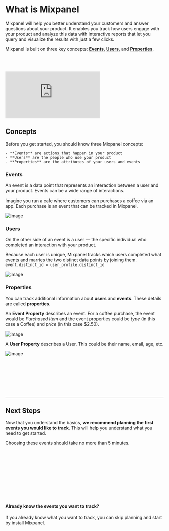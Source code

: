# What is Mixpanel


Mixpanel will help you better understand your customers and answer questions about your product. 
It enables you track how users engage with your product and analyze this data with interactive reports 
that let you query and visualize the results with just a few clicks.

Mixpanel is built on three key concepts: [**Events**](#events), [**Users**](#users), and [**Properties**](#properties).

<br></br>
<div style={{position: 'relative', paddingBottom: '64.90384615384616%', height: 0}}>
    <p><iframe src="https://www.youtube.com/embed/PbKnQ777vuk"
        frameBorder="0"
        webkitallowfullscreen="true" mozallowfullscreen="true" allowFullScreen
        style={{position: 'absolute', 'top': 0, 'left': 0, 'width': '100%', 'height': '100%', 'border-radius': '16px'}}>
    </iframe></p>
</div>

## Concepts

Before you get started, you should know three Mixpanel concepts:

    - **Events** are actions that happen in your product
    - **Users** are the people who use your product
    - **Properties** are the attributes of your users and events

### Events
An event is a data point that represents an interaction between a user and your product. Events can be a wide range of interactions. 

Imagine you run a cafe where customers can purchases a coffee via an app. Each purchase is an event that can be tracked in Mixpanel.

![image](/event-1.svg)
### Users
On the other side of an event is a user — the specific individual who completed an interaction with your product.

Because each user is unique, Mixpanel tracks which users completed what events and marries the two distinct data points by joining them. `event.distinct_id = user_profile.distinct_id`

![image](/events-and-users.svg)
### Properties
You can track additional information about **users** and **events**. These details are called **properties**.

An **Event Property** describes an event. For a coffee purchase, the event would be *Purchased Item* and the event properties could be *type* (in this case a Coffee) and *price* (in this case $2.50).

![image](/event.svg)

A **User Property** describes a User. This could be their name, email, age, etc.

![image](/user-profile.svg)

<br></br><br></br><br></br>
<hr></hr>

## Next Steps

Now that you understand the basics, **we recommend planning the first events you would like to track**. This will help you understand what you need to get started.

Choosing these events should take no more than 5 minutes.

<br></br>
<ExtendedButton title="Plan your tracked events" link="/docs/what-to-track"></ExtendedButton>

<br></br>
<br></br>
<br></br>

<div class="bg-base100 p-0 rounded-xl">
    <h4 class="text-2xl font-medium mb-2 color:bg-purple200">Already know the events you want to track?</h4>
    <p>If you already know what you want to track, you can skip planning and start by install Mixpanel.</p>
    <br></br>
    <ExtendedButton title="Install Mixpanel" link="/docs/quickstart/install-mixpanel"></ExtendedButton>
</div>